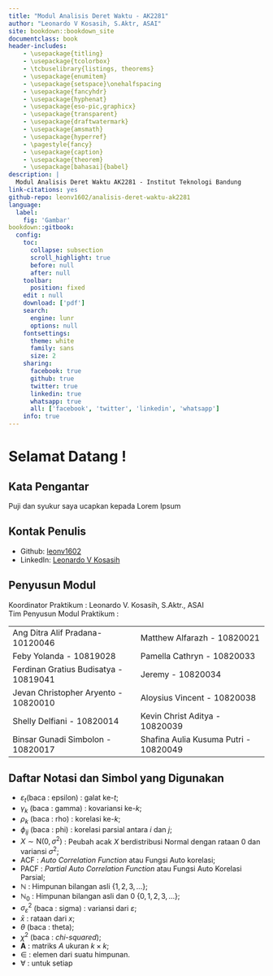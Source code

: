 --- 
title: "Modul Analisis Deret Waktu - AK2281"
author: "Leonardo V Kosasih, S.Aktr, ASAI"
site: bookdown::bookdown_site
documentclass: book
header-includes:  
    - \usepackage{titling}
    - \usepackage{tcolorbox}
    - \tcbuselibrary{listings, theorems}
    - \usepackage{enumitem}
    - \usepackage{setspace}\onehalfspacing
    - \usepackage{fancyhdr}  
    - \usepackage{hyphenat}
    - \usepackage{eso-pic,graphicx}  
    - \usepackage{transparent}
    - \usepackage{draftwatermark}
    - \usepackage{amsmath}
    - \usepackage{hyperref}
    - \pagestyle{fancy}  
    - \usepackage{caption}
    - \usepackage{theorem}
    - \usepackage[bahasai]{babel}
description: |
  Modul Analisis Deret Waktu AK2281 - Institut Teknologi Bandung
link-citations: yes
github-repo: leonv1602/analisis-deret-waktu-ak2281
language:
  label:
    fig: 'Gambar'
bookdown::gitbook:
  config:
    toc:
      collapse: subsection
      scroll_highlight: true
      before: null
      after: null
    toolbar:
      position: fixed
    edit : null
    download: ['pdf']
    search:
      engine: lunr 
      options: null
    fontsettings:
      theme: white
      family: sans
      size: 2
    sharing:
      facebook: true
      github: true
      twitter: true
      linkedin: true
      whatsapp: true
      all: ['facebook', 'twitter', 'linkedin', 'whatsapp']
    info: true
---
\newtcbtheorem[auto counter]{jp}{Jurnal Praktikum}{fonttitle=\bfseries\upshape, fontupper=\slshape, arc=0mm, colback=blue!5!white,colframe=blue!75!black}{jurnal}

# Selamat Datang !  {-}
## Kata Pengantar {-}

Puji dan syukur saya ucapkan kepada Lorem Ipsum

## Kontak Penulis {-}
- Github: [leonv1602](https://github.com/leonv1602)  
- LinkedIn:  [Leonardo V Kosasih](https://www.linkedin.com/in/leonardo-valentino-kosasih-4203a1182/)  

## Penyusun Modul {-}
Koordinator Praktikum : Leonardo V. Kosasih, S.Aktr., ASAI  
Tim Penyusun Modul Praktikum :  
  
|                                       |                                       |
|---------------------------------------|---------------------------------------|
| Ang Ditra Alif Pradana-10120046       | Matthew Alfarazh - 10820021           |
| Feby Yolanda - 10819028               | Pamella Cathryn - 10820033            |
| Ferdinan Gratius Budisatya - 10819041 | Jeremy - 10820034                     |
| Jevan Christopher Aryento - 10820010  | Aloysius Vincent - 10820038           |
| Shelly Delfiani - 10820014            | Kevin Christ Aditya - 10820039        |
| Binsar Gunadi Simbolon - 10820017     | Shafina Aulia Kusuma Putri - 10820049 |

## Daftar Notasi dan Simbol yang Digunakan {-}  
- $\varepsilon_t$(baca : epsilon) : galat ke-$t$;  
- $\gamma_k$ (baca : gamma) : kovariansi ke-$k$;  
- $\rho_k$ (baca : rho) : korelasi ke-$k$;   
- $\phi_{ij}$ (baca : phi) : korelasi parsial antara $i$ dan $j$;  
- $X \sim \text{N}(0,\sigma^2)$ : Peubah acak $X$ berdistribusi Normal dengan rataan 0 dan variansi $\sigma^2$;    
- ACF : *Auto Correlation Function* atau Fungsi Auto korelasi;   
- PACF : *Partial Auto Correlation Function* atau Fungsi Auto Korelasi Parsial;  
- $\mathbb{N}$ : Himpunan bilangan asli $\{1,2,3,\dots\}$;  
- $\mathbb{N}_0$ : Himpunan bilangan asli dan 0 $\{0,1,2,3,\dots\}$;  
- $\sigma^2_\varepsilon$ (baca : sigma) : variansi dari $\varepsilon$;  
- $\bar{x}$ : rataan dari $x$;  
- $\theta$ (baca : theta);  
- $\chi^2$ (baca : *chi-squared*);  
- $\mathbf{A}$ : matriks $A$ ukuran $k\times k$;   
- $\in$ : elemen dari suatu himpunan.  
- $\forall$ : untuk setiap  